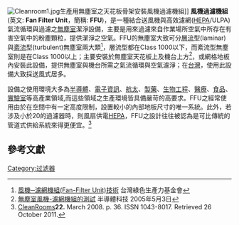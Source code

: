 {{專家}}
[[File:Cleanroom1.jpg|thumb]]生產用無塵室之天花板骨架安裝風機過濾機組]]
'''風機過濾機組'''(英文: '''Fan Filter Unit'''，簡稱: '''FFU''')，是一種結合送風機與高效濾網([[HEPA|HEPA]]/ULPA)氣流循環與過濾之[[無塵室|無塵室]]潔淨設備，主要是用來過濾來自作業場所空氣中所存在有害空氣中的粉塵顆粒，提供潔淨之空氣。FFU的無塵室大致可分[[層流|層流]]型(laminar)與[[紊流|紊流]]型(turbulent)無塵室兩大類<ref>[http://www.ecct.org.tw/print/41-2.htm 風機─濾網機組(Fan-Filter Unit)技術] {{Wayback|url=http://www.ecct.org.tw/print/41-2.htm |date=20140116220414 }} 台灣綠色生產力基金會</ref>，層流型都在Class 1000以下，而紊流型無塵室則是在Class 1000以上；主要安裝於無塵室天花板上及機台上方<ref>[http://ssttpro.acesuppliers.com/semiconductor/Magazine_Details_Index_Id_652.html 無塵室風機-濾網機組的測試] {{Wayback|url=http://ssttpro.acesuppliers.com/semiconductor/Magazine_Details_Index_Id_652.html |date=20140116202244 }} 半導體科技 2005年5月3日</ref>，或網格地板內安裝此設備，提供無塵室與機台所需之氣流循環與空氣濾淨；在[[台灣|台灣]]，使用此設備大致採送風式居多。

設備之使用環境大多為[[半導體|半導體]]、[[電子|電子]][[資訊|資訊]]、[[航太|航太]]、[[製藥|製藥]]、[[生物工程|生物工程]]、[[醫療|醫療]]、[[食品|食品]]、[[實驗室|實驗室]]等高產業領域,而這些領域之生產環境皆具備嚴苛的高要求。FFU之經常使用由於在空間中有一定高度限制，設置較小的內部地板尺寸的唯一系統。此外，若涉及小於20的過濾器時，則風扇供電[[HEPA|HEPA]]，FFU之設計往往被認為是可比傳統的管道式供給系統來得更便宜。<ref>[http://books.google.com/books?id=ZEIBjJ1ET58C&pg=PT39 CleanRooms ]'''22.''' March 2008. p. 36. ISSN 1043-8017. Retrieved 26 October 2011.</ref>

==參考文獻==
{{reflist}}

[[Category:过滤器|Category:过滤器]]